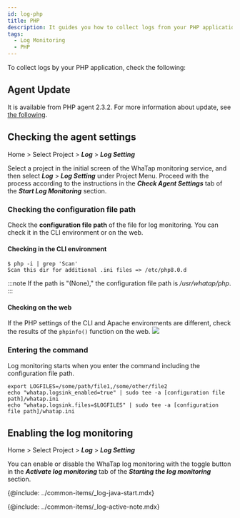 ```yaml
---
id: log-php
title: PHP
description: It guides you how to collect logs from your PHP application.
tags:
  - Log Monitoring
  - PHP
---
```


To collect logs by your PHP application, check the following:

## Agent Update

It is available from PHP agent 2.3.2. For more information about update, see [the following](../php/agent-update).

## Checking the agent settings

Home > Select Project > **_Log_** > **_Log Setting_**

Select a project in the initial screen of the WhaTap monitoring service, and then select **_Log_** > **_Log Setting_** under Project Menu. Proceed with the process according to the instructions in the **_Check Agent Settings_** tab of the **_Start Log Monitoring_** section.

### Checking the configuration file path

Check the **configuration file path** of the file for log monitoring. You can check it in the CLI environment or on the web.

#### Checking in the CLI environment

```shell
$ php -i | grep 'Scan'
Scan this dir for additional .ini files => /etc/php8.0.d
```

:::note
If the path is "(None)," the configuration file path is _/usr/whatap/php_.
:::

#### Checking on the web

If the PHP settings of the CLI and Apache environments are different, check the results of the `phpinfo()` function on the web.
![](https://img.whatap.io/media/images/check_phpinfo.png)

### Entering the command

Log monitoring starts when you enter the command including the configuration file path.

```shell
export LOGFILES=/some/path/file1,/some/other/file2
echo "whatap.logsink_enabled=true" | sudo tee -a [configuration file path]/whatap.ini
echo "whatap.logsink.files=$LOGFILES" | sudo tee -a [configuration file path]/whatap.ini
```

## Enabling the log monitoring

Home > Select Project > **_Log_** > **_Log Setting_**

You can enable or disable the WhaTap log monitoring with the toggle button in the **_Activate log monitoring_** tab of the **_Starting the log monitoring_** section. 

{@include: ../common-items/_log-java-start.mdx} 

{@include: ../common-items/_log-active-note.mdx} 
